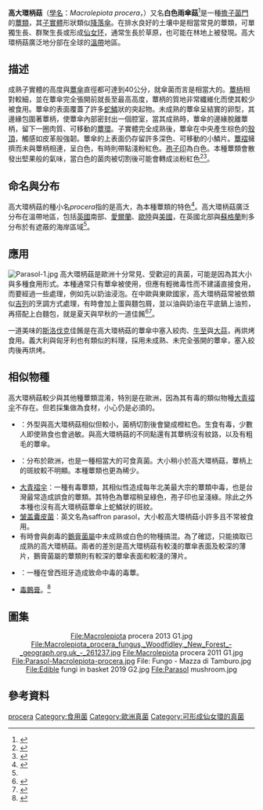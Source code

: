 {{stack begin}}
{{Speciesbox
| image              = ParasolMushroom.JPG
| image_caption      = 一株剛長出的高大環柄菇
| image_width        = 235px
| genus = Macrolepiota
| species            = procera
| binomial           = ''Macrolepiota procera''
| binomial_authority = ([[Giovanni_Antonio_Scopoli|Scop.]]) [[Rolf_Singer|Singer]]
}}
{{mycomorphbox 
| name            = ''Macrolepiota procera''
| whichGills      = free 
| capShape        = umbonate
| hymeniumType    = gills
| stipeCharacter  = ring
| ecologicalType  = saprotrophic
| sporePrintColor = white
| howEdible       = choice
| howEdible2      = caution
}}
{{stack end}}

'''高大環柄菇'''（[[學名|學名]]：''Macrolepiota procera''，{{lang-en|parasol mushroom}}）又名'''白色雨傘菇'''<ref>{{cite web|publisher=南投線政府衛生局|title=民眾誤食不明野菇 物種鑑別出爐|url=https://www.ntshb.gov.tw/news/detail.aspx?aid=4&type=0&nid=5934|accessdate=2020-10-13|archive-date=2020-10-17|archive-url=https://web.archive.org/web/20201017162217/https://www.ntshb.gov.tw/news/detail.aspx?aid=4&type=0&nid=5934|dead-url=no}}</ref>是一種[[擔子菌門|擔子菌門]]的[[蕈類|蕈類]]，其[[子實體|子實體]]形狀類似[[降落傘|降落傘]]。在排水良好的土壤中是相當常見的蕈類，可單獨生長、群聚生長或形成[[仙女环|仙女环]]，通常生長於草原，也可能在林地上被發現。高大環柄菇廣泛地分部在全球的[[溫帶|溫帶]]地區。

==描述==
成熟子實體的高度與[[蕈傘|蕈傘]]直徑都可達到40公分，就傘菌而言是相當大的。[[蕈柄|蕈柄]]相對較細，並在蕈傘完全張開前就長至最高高度，蕈柄的質地非常纖維化而使其較少被食用。蕈傘的表面覆蓋了許多[[蛇鱗|蛇鱗]]狀的突起物。未成熟的蕈傘呈結實的卵型，其邊緣包圍著蕈柄，使蕈傘內部密封出一個腔室，當其成熟時，蕈傘的邊緣脫離蕈柄，留下一圈肉質、可移動的[[蕈環|蕈環]]。子實體完全成熟後，蕈傘在中央產生棕色的[[殼頂|殼頂]]，觸感如皮革般強韌。蕈傘的上表面仍存留許多深色、可移動的小鱗片。[[蕈褶|蕈褶]]擁擠而未與蕈柄相連，呈白色，有時則帶點淺粉紅色。[[孢子印|孢子印]]為白色。本種蕈類會散發出堅果般的氣味，當白色的菌肉被切割後可能會轉成淡粉紅色<ref>{{cite web|url=http://www.mushroomexpert.com/macrolepiota_procera.html|title=Macrolepiota procera: The Parasol Mushroom|publisher=Mushroom Expert|access-date=2013-07-06|archive-date=2021-04-22|archive-url=https://web.archive.org/web/20210422205404/http://www.mushroomexpert.com/macrolepiota_procera.html|dead-url=no}}</ref><ref>{{cite web|url=http://www.rogersmushrooms.com/gallery/DisplayBlock~bid~6935.asp|title=Macrolepiota procera.|publisher=RogerMushrooms|deadurl=yes|archiveurl=https://web.archive.org/web/20131026111329/http://www.rogersmushrooms.com/gallery/DisplayBlock~bid~6935.asp|archivedate=2013-10-26}}</ref>。

==命名與分布==
高大環柄菇的種小名''procera''指的是高大，為本種蕈類的特色<ref name="nature">{{cite web|url=http://www.first-nature.com/fungi/macrolepiota-procera.php|title=Macrolepiota procera var. procera (Scop.) Singer - Parasol|publisher=First Nature|access-date=2013-07-06|archive-date=2020-10-31|archive-url=https://web.archive.org/web/20201031224808/https://www.first-nature.com/fungi/macrolepiota-procera.php|dead-url=no}}</ref>。高大環柄菇廣泛分布在溫帶地區，包括[[英國|英國]]南部、[[愛爾蘭|愛爾蘭]]、[[歐陸|歐陸]]與[[美國|美國]]，在英國北部與[[蘇格蘭|蘇格蘭]]則多分布於有遮蔽的海岸區域<ref name="nature" />。

==應用==
[[File:Parasol-1.jpg|thumb]]
高大環柄菇是歐洲十分常見、受歡迎的真菌，可能是因為其大小與多種食用形式。本種通常只有蕈傘被使用，但應有輕微毒性而不建議直接食用，而要經過一些處理，例如先以奶油浸泡。在中歐與東歐國家，高大環柄菇常被依類似[[吉列|吉列]]的烹調方式處理，有時會加上蛋與麵包屑，並以油與奶油在平底鍋上油煎，再搭配上白麵包，就是夏天與早秋的一道佳餚<ref>{{Cite web |url=http://translate.google.com/translate?js=n&prev=_t&hl=en&ie=UTF-8&layout=2&eotf=1&sl=auto&tl=en&u=http%3A%2F%2Fwww.bossowski.pl%2Fprywatny-atlas-grzybow%2Fgrzyby-jadalne-te-co-sam-zbieram%2Fczubajka-kania%2F |title=Parasol Mushroom - Private mushroom record of Józef Bossowski |access-date=2013-07-07 |archive-date=2017-04-06 |archive-url=https://web.archive.org/web/20170406032125/http://translate.google.com/translate?js=n&prev=_t&hl=en&ie=UTF-8&layout=2&eotf=1&sl=auto&tl=en&u=http%3A%2F%2Fwww.bossowski.pl%2Fprywatny-atlas-grzybow%2Fgrzyby-jadalne-te-co-sam-zbieram%2Fczubajka-kania%2F |dead-url=no }}</ref><ref>{{cite web|url=http://prague.tv/articles/sports/mushroom-picking-czech|title=Mushroom Picking in the Czech Republic|access-date=2013-07-07|archive-date=2014-07-07|archive-url=https://web.archive.org/web/20140707050855/http://prague.tv/articles/sports/mushroom-picking-czech|dead-url=no}}</ref>。

一道美味的[[斯洛伐克|斯洛伐克]]佳餚是在高大環柄菇的蕈傘中塞入絞肉、[[牛至|牛至]]與[[大蒜|大蒜]]，再烘烤食用。義大利與匈牙利也有類似的料理，採用未成熟、未完全張開的蕈傘，塞入絞肉後再烘烤。

==相似物種==
高大環柄菇較少與其他種蕈類混淆，特別是在歐洲，因為其有毒的類似物種[[大青褶伞|大青褶伞]]不存在。但若採集做為食材，小心仍是必須的。
*{{link-en|粗鳞大环柄菇|Shaggy parasol}}：外型與高大環柄菇相似但較小，菌柄切割後會變成橙紅色。生食有毒，少數人即使熟食也會過敏。與高大環柄菇的不同點還有其蕈柄沒有紋路，以及有粗毛的蕈傘。
*{{tsl|en|Macrolepiota mastoidea|乳头状大环柄菇}}：分布於歐洲，也是一種相當大的可食真菌。大小稍小於高大環柄菇，蕈柄上的斑紋較不明顯。本種蕈類也更為稀少。
*[[大青褶伞|大青褶伞]]：一種有毒蕈類，其相似性造成每年北美最大宗的蕈類中毒，也是台灣最常造成誤食的蕈類。其特色為蕈褶稍呈綠色，孢子印也呈淺綠。除此之外本種也沒有高大環柄菇蕈傘上蛇鱗狀的斑紋。
*[[皱盖囊皮菌|皱盖囊皮菌]]：英文名為saffron parasol，大小較高大環柄菇小許多且不常被食用。
*有時會與劇毒的[[鵝膏菌屬|鵝膏菌屬]]中未成熟或白色的物種搞混。為了確認，只能摘取已成熟的高大環柄菇。兩者的差別是高大環柄菇有較淺的蕈傘表面及較深的薄片，鵝膏菌屬的蕈類則有較深的蕈傘表面和較淺的薄片。
*{{link-en|肉褐鳞环柄菇|Lepiota brunneoincarnata}}：一種在曾西班牙造成致命中毒的毒蕈。
*[[毒鵝膏|毒鵝膏]]。<ref>{{cite news |author1=張子傑 |title=阿富汗難民家庭波蘭誤食毒菇 5歲童喪生6歲兄長換肝後仍危殆 |url=https://udn.com/news/story/122398/5718356 |agency=聯合新聞網 |date=2021-09-02 |accessdate=2021-09-02 |archive-date=2021-09-02 |archive-url=https://web.archive.org/web/20210902234112/https://udn.com/news/story/122398/5718356 |dead-url=no }}</ref>

==圖集==
<center>
<gallery>
File:Macrolepiota procera 2013 G1.jpg
File:Macrolepiota_procera_fungus,_Woodfidley,_New_Forest_-_geograph.org.uk_-_261237.jpg
File:Macrolepiota procera 2011 G1.jpg
File:Parasol-Macrolepiota-procera.jpg
File: Fungo - Mazza di Tamburo.jpg
File:Edible fungi in basket 2019 G2.jpg
File:Parasol mushroom.jpg
</gallery>
</center>

==參考資料==
{{portal|真菌}}
{{Reflist}}
{{Taxonbar|from=Q243381}}

[[Category:大環柄菇屬|procera]]
[[Category:食用菌|Category:食用菌]]
[[Category:歐洲真菌|Category:歐洲真菌]]
[[Category:可形成仙女環的真菌|Category:可形成仙女環的真菌]]